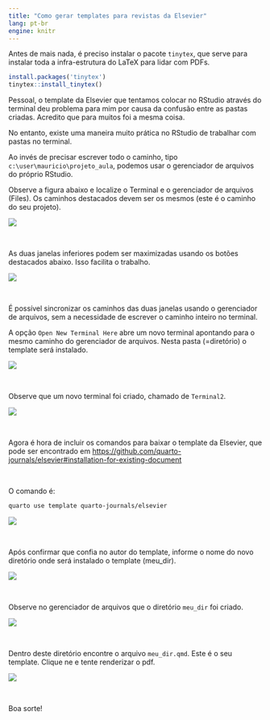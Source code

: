 ```yaml
---
title: "Como gerar templates para revistas da Elsevier"
lang: pt-br
engine: knitr
---
```


Antes de mais nada, é preciso instalar o pacote `tinytex`, que serve para instalar toda a infra-estrutura do LaTeX para lidar com PDFs.

```r
install.packages('tinytex')
tinytex::install_tinytex()
```

Pessoal, o template da Elsevier que tentamos colocar no RStudio através do terminal deu problema para mim por causa da confusão entre as pastas criadas. Acredito que para muitos foi a mesma coisa. 

No entanto, existe uma maneira muito prática no RStudio de trabalhar com pastas no terminal. 

Ao invés de precisar escrever todo o caminho, tipo `c:\user\mauricio\projeto_aula`, podemos usar o gerenciador de arquivos do próprio RStudio.

Observe a figura abaixo e localize o Terminal e o gerenciador de arquivos (Files). Os caminhos destacados devem ser os mesmos (este é o caminho do seu projeto). 

![](img/template1.png)

<br>

As duas janelas inferiores podem ser maximizadas usando os botões destacados abaixo. Isso facilita o trabalho.

![](img/template2.png)

<br>

É possível sincronizar os caminhos das duas janelas usando o gerenciador de arquivos, sem a necessidade de escrever o caminho inteiro no terminal. 

A opção `Open New Terminal Here` abre um novo terminal apontando para o mesmo caminho do gerenciador de arquivos. Nesta pasta (=diretório) o template será instalado.

![](img/template3.png)

<br>

Observe que um novo terminal foi criado, chamado de `Terminal2`.

![](img/template4.png)

<br>

Agora é hora de incluir os comandos para baixar o template da Elsevier, que pode ser encontrado em <https://github.com/quarto-journals/elsevier#installation-for-existing-document>  

<br>

O comando é:

````default
quarto use template quarto-journals/elsevier
````


![](img/template5.png)

<br>

Após confirmar que confia no autor do template, informe o nome do novo diretório onde será instalado o template (meu_dir).

![](img/template6.png)

<br>

Observe no gerenciador de arquivos que o diretório `meu_dir` foi criado.

![](img/template7.png)

<br>

Dentro deste diretório encontre o arquivo `meu_dir.qmd`. Este é o seu template. Clique ne e tente renderizar o pdf.

![](img/template8.png)

<br>

Boa sorte!